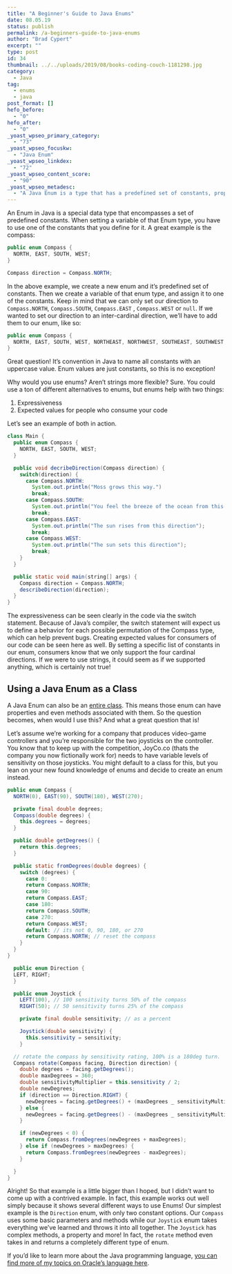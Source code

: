```yaml
---
title: "A Beginner's Guide to Java Enums"
date: 08.05.19
status: publish
permalink: /a-beginners-guide-to-java-enums
author: "Brad Cypert"
excerpt: ""
type: post
id: 34
thumbnail: ../../uploads/2019/08/books-coding-couch-1181298.jpg
category:
  - Java
tag:
  - enums
  - java
post_format: []
hefo_before:
  - "0"
hefo_after:
  - "0"
_yoast_wpseo_primary_category:
  - "73"
_yoast_wpseo_focuskw:
  - "Java Enum"
_yoast_wpseo_linkdex:
  - "72"
_yoast_wpseo_content_score:
  - "90"
_yoast_wpseo_metadesc:
  - "A Java Enum is a type that has a predefined set of constants, properties and methods that can be used to write expressive and clean code."
---
```



An Enum in Java is a special data type that encompasses a set of predefined constants. When setting a variable of that Enum type, you have to use one of the constants that you define for it. A great example is the compass:

```java
public enum Compass {
  NORTH, EAST, SOUTH, WEST;
}

Compass direction = Compass.NORTH;
```

In the above example, we create a new enum and it’s predefined set of constants. Then we create a variable of that enum type, and assign it to one of the constants. Keep in mind that we can only set our direction to `Compass.NORTH`, `Compass.SOUTH`, `Compass.EAST` , `Compass.WEST` or `null`. If we wanted to set our direction to an inter-cardinal direction, we’ll have to add them to our enum, like so:

```java
public enum Compass {
  NORTH, EAST, SOUTH, WEST, NORTHEAST, NORTHWEST, SOUTHEAST, SOUTHWEST;
}

```

<HeadsUp title="Why are the values uppercase?">
  Great question! It’s convention in Java to name all constants with an
  uppercase value. Enum values are just constants, so this is no exception!
</HeadsUp>

Why would you use enums? Aren’t strings more flexible? Sure. You could use a ton of different alternatives to enums, but enums help with two things:

1. Expressiveness
2. Expected values for people who consume your code

Let’s see an example of both in action.

```java
class Main {
  public enum Compass {
    NORTH, EAST, SOUTH, WEST;
  }

  public void decribeDirection(Compass direction) {
    switch(direction) {
      case Compass.NORTH:
        System.out.println("Moss grows this way.")
        break;
      case Compass.SOUTH:
        System.out.println("You feel the breeze of the ocean from this direction");
        break;
      case Compass.EAST:
        System.out.println("The sun rises from this direction");
        break;
      case Compass.WEST:
        System.out.println("The sun sets this direction");
        break;
    }
  }

  public static void main(string[] args) {
    Compass direction = Compass.NORTH;
    describeDirection(direction);
  }
}
```

The expressiveness can be seen clearly in the code via the switch statement. Because of Java’s compiler, the switch statement will expect us to define a behavior for each possible permutation of the Compass type, which can help prevent bugs. Creating expected values for consumers of our code can be seen here as well. By setting a specific list of constants in our enum, consumers know that we only support the four cardinal directions. If we were to use strings, it could seem as if we supported anything, which is certainly not true!

## Using a Java Enum as a Class

A Java Enum can also be an [entire class](https://docs.oracle.com/javase/8/docs/api/java/lang/Class.html). This means those enum can have properties and even methods associated with them. So the question becomes, when would I use this? And what a great question that is!

Let’s assume we’re working for a company that produces video-game controllers and you’re responsible for the two joysticks on the controller. You know that to keep up with the competition, JoyCo.co (thats the company you now fictionally work for) needs to have variable levels of sensitivity on those joysticks. You might default to a class for this, but you lean on your new found knowledge of enums and decide to create an enum instead.

```java
public enum Compass {
  NORTH(0), EAST(90), SOUTH(180), WEST(270);

  private final double degrees;
  Compass(double degrees) {
    this.degrees = degrees;
  }

  public double getDegrees() {
    return this.degrees;
  }

  public static fromDegrees(double degrees) {
    switch (degrees) {
      case 0:
      return Compass.NORTH;
      case 90:
      return Compass.EAST;
      case 180:
      return Compass.SOUTH;
      case 270:
      return Compass.WEST;
      default: // its not 0, 90, 180, or 270
      return Compass.NORTH; // reset the compass
    }
  }
}

  public enum Direction {
  LEFT, RIGHT;
  }

  public enum Joystick {
    LEFT(100), // 100 sensitivity turns 50% of the compass
    RIGHT(50); // 50 sensitivity turns 25% of the compass

    private final double sensitivity; // as a percent

    Joystick(double sensitivity) {
      this.sensitivity = sensitivity;
    }

  // rotate the compass by sensitivity rating, 100% is a 180deg turn.
  Compass rotate(Compass facing, Direction direction) {
    double degrees = facing.getDegrees();
    double maxDegrees = 360;
    double sensitivityMultiplier = this.sensitivity / 2;
    double newDegrees;
    if (direction == Direction.RIGHT) {
      newDegrees = facing.getDegrees() + (maxDegrees _ sensitivityMultiplier)
    } else {
      newDegrees = facing.getDegrees() - (maxDegrees _ sensitivityMultiplier)
    }

    if (newDegrees < 0) {
      return Compass.fromDegrees(newDegrees + maxDegrees);
    } else if (newDegrees > maxDegrees) {
      return Compass.fromDegrees(newDegrees - maxDegrees);
    }

  }
}

```

Alright! So that example is a little bigger than I hoped, but I didn’t want to come up with a contrived example. In fact, this example works out well simply because it shows several different ways to use Enums! Our simplest example is the `Direction` enum, with only two constant options. Our `Compass` uses some basic parameters and methods while our `Joystick` enum takes everything we’ve learned and throws it into all together. The `Joystick` has complex methods, a property and more! In fact, the `rotate` method even takes in and returns a completely different type of enum.

If you’d like to learn more about the Java programming language, [you can find more of my topics on Oracle’s language here](https://www.bradcypert.com/tag/java).
